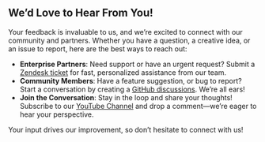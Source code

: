 ## We’d Love to Hear From You!

Your feedback is invaluable to us, and we’re excited to connect with our community and partners. Whether you have a question, a creative idea, or an issue to report, here are the best ways to reach out:

- **Enterprise Partners**: Need support or have an urgent request? Submit a [Zendesk ticket](https://support.volkovlabs.io) for fast, personalized assistance from our team.
- **Community Members**: Have a feature suggestion, or bug to report? Start a conversation by creating a [GitHub discussions](https://github.com/orgs/VolkovLabs/discussions/). We’re all ears!
- **Join the Conversation**: Stay in the loop and share your thoughts! Subscribe to our [YouTube Channel](https://youtube.com/@volkovlabs) and drop a comment—we’re eager to hear your perspective.

Your input drives our improvement, so don’t hesitate to connect with us!
